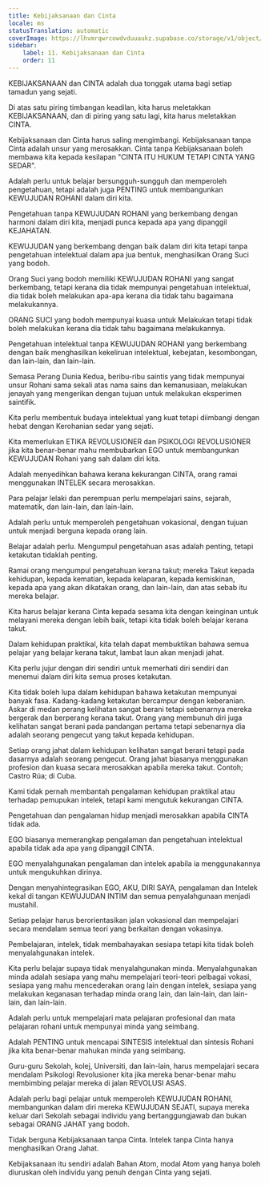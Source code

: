 ```yaml
---
title: Kebijaksanaan dan Cinta
locale: ms
statusTranslation: automatic
coverImage: https://lhvmrqwrcowdvduuaukz.supabase.co/storage/v1/object/public/strapi-uploads/small_cover-educacion-fundamental.webp-2d51a7828a2b1309555be27f7e2a61a0.webp
sidebar:
    label: 11. Kebijaksanaan dan Cinta
    order: 11
---
```

KEBIJAKSANAAN dan CINTA adalah dua tonggak utama bagi setiap tamadun yang sejati.

Di atas satu piring timbangan keadilan, kita harus meletakkan KEBIJAKSANAAN, dan di piring yang satu lagi, kita harus meletakkan CINTA.

Kebijaksanaan dan Cinta harus saling mengimbangi. Kebijaksanaan tanpa Cinta adalah unsur yang merosakkan. Cinta tanpa Kebijaksanaan boleh membawa kita kepada kesilapan "CINTA ITU HUKUM TETAPI CINTA YANG SEDAR".

Adalah perlu untuk belajar bersungguh-sungguh dan memperoleh pengetahuan, tetapi adalah juga PENTING untuk membangunkan KEWUJUDAN ROHANI dalam diri kita.

Pengetahuan tanpa KEWUJUDAN ROHANI yang berkembang dengan harmoni dalam diri kita, menjadi punca kepada apa yang dipanggil KEJAHATAN.

KEWUJUDAN yang berkembang dengan baik dalam diri kita tetapi tanpa pengetahuan intelektual dalam apa jua bentuk, menghasilkan Orang Suci yang bodoh.

Orang Suci yang bodoh memiliki KEWUJUDAN ROHANI yang sangat berkembang, tetapi kerana dia tidak mempunyai pengetahuan intelektual, dia tidak boleh melakukan apa-apa kerana dia tidak tahu bagaimana melakukannya.

ORANG SUCI yang bodoh mempunyai kuasa untuk Melakukan tetapi tidak boleh melakukan kerana dia tidak tahu bagaimana melakukannya.

Pengetahuan intelektual tanpa KEWUJUDAN ROHANI yang berkembang dengan baik menghasilkan kekeliruan intelektual, kebejatan, kesombongan, dan lain-lain, dan lain-lain.

Semasa Perang Dunia Kedua, beribu-ribu saintis yang tidak mempunyai unsur Rohani sama sekali atas nama sains dan kemanusiaan, melakukan jenayah yang mengerikan dengan tujuan untuk melakukan eksperimen saintifik.

Kita perlu membentuk budaya intelektual yang kuat tetapi diimbangi dengan hebat dengan Kerohanian sedar yang sejati.

Kita memerlukan ETIKA REVOLUSIONER dan PSIKOLOGI REVOLUSIONER jika kita benar-benar mahu membubarkan EGO untuk membangunkan KEWUJUDAN Rohani yang sah dalam diri kita.

Adalah menyedihkan bahawa kerana kekurangan CINTA, orang ramai menggunakan INTELEK secara merosakkan.

Para pelajar lelaki dan perempuan perlu mempelajari sains, sejarah, matematik, dan lain-lain, dan lain-lain.

Adalah perlu untuk memperoleh pengetahuan vokasional, dengan tujuan untuk menjadi berguna kepada orang lain.

Belajar adalah perlu. Mengumpul pengetahuan asas adalah penting, tetapi ketakutan tidaklah penting.

Ramai orang mengumpul pengetahuan kerana takut; mereka Takut kepada kehidupan, kepada kematian, kepada kelaparan, kepada kemiskinan, kepada apa yang akan dikatakan orang, dan lain-lain, dan atas sebab itu mereka belajar.

Kita harus belajar kerana Cinta kepada sesama kita dengan keinginan untuk melayani mereka dengan lebih baik, tetapi kita tidak boleh belajar kerana takut.

Dalam kehidupan praktikal, kita telah dapat membuktikan bahawa semua pelajar yang belajar kerana takut, lambat laun akan menjadi jahat.

Kita perlu jujur dengan diri sendiri untuk memerhati diri sendiri dan menemui dalam diri kita semua proses ketakutan.

Kita tidak boleh lupa dalam kehidupan bahawa ketakutan mempunyai banyak fasa. Kadang-kadang ketakutan bercampur dengan keberanian. Askar di medan perang kelihatan sangat berani tetapi sebenarnya mereka bergerak dan berperang kerana takut. Orang yang membunuh diri juga kelihatan sangat berani pada pandangan pertama tetapi sebenarnya dia adalah seorang pengecut yang takut kepada kehidupan.

Setiap orang jahat dalam kehidupan kelihatan sangat berani tetapi pada dasarnya adalah seorang pengecut. Orang jahat biasanya menggunakan profesion dan kuasa secara merosakkan apabila mereka takut. Contoh; Castro Rúa; di Cuba.

Kami tidak pernah membantah pengalaman kehidupan praktikal atau terhadap pemupukan intelek, tetapi kami mengutuk kekurangan CINTA.

Pengetahuan dan pengalaman hidup menjadi merosakkan apabila CINTA tidak ada.

EGO biasanya memerangkap pengalaman dan pengetahuan intelektual apabila tidak ada apa yang dipanggil CINTA.

EGO menyalahgunakan pengalaman dan intelek apabila ia menggunakannya untuk mengukuhkan dirinya.

Dengan menyahintegrasikan EGO, AKU, DIRI SAYA, pengalaman dan Intelek kekal di tangan KEWUJUDAN INTIM dan semua penyalahgunaan menjadi mustahil.

Setiap pelajar harus berorientasikan jalan vokasional dan mempelajari secara mendalam semua teori yang berkaitan dengan vokasinya.

Pembelajaran, intelek, tidak membahayakan sesiapa tetapi kita tidak boleh menyalahgunakan intelek.

Kita perlu belajar supaya tidak menyalahgunakan minda. Menyalahgunakan minda adalah sesiapa yang mahu mempelajari teori-teori pelbagai vokasi, sesiapa yang mahu mencederakan orang lain dengan intelek, sesiapa yang melakukan keganasan terhadap minda orang lain, dan lain-lain, dan lain-lain, dan lain-lain.

Adalah perlu untuk mempelajari mata pelajaran profesional dan mata pelajaran rohani untuk mempunyai minda yang seimbang.

Adalah PENTING untuk mencapai SINTESIS intelektual dan sintesis Rohani jika kita benar-benar mahukan minda yang seimbang.

Guru-guru Sekolah, kolej, Universiti, dan lain-lain, harus mempelajari secara mendalam Psikologi Revolusioner kita jika mereka benar-benar mahu membimbing pelajar mereka di jalan REVOLUSI ASAS.

Adalah perlu bagi pelajar untuk memperoleh KEWUJUDAN ROHANI, membangunkan dalam diri mereka KEWUJUDAN SEJATI, supaya mereka keluar dari Sekolah sebagai individu yang bertanggungjawab dan bukan sebagai ORANG JAHAT yang bodoh.

Tidak berguna Kebijaksanaan tanpa Cinta. Intelek tanpa Cinta hanya menghasilkan Orang Jahat.

Kebijaksanaan itu sendiri adalah Bahan Atom, modal Atom yang hanya boleh diuruskan oleh individu yang penuh dengan Cinta yang sejati.

